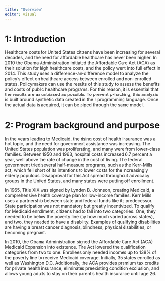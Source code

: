 ```yaml
---
title: "Overview"
editor: visual
---
```


# 1: Introduction

Healthcare costs for United States citizens have been increasing for several decades, and the need for affordable healthcare has never been higher. In 2010 the Obama Administration initiated the Affordable Care Act (ACA) as their solution for high healthcare costs, and the policy went into full effect in 2014. This study uses a difference-an-difference model to analyze the policy's effect on healthcare access between enrolled and non-enrolled states. Policymakers can use the results of this study to assess the benefits and costs of public healthcare programs. For this reason, it is essential that the results are as unbiased as possible. To prevent p-hacking, this analysis is built around synthetic data created in the r programming language. Once the actual data is acquired, it can be piped through the same model.

# 2: Program background and purpose

In the years leading to Medicaid, the rising cost of health insurance was a hot topic, and the need for government assistance was increasing. The United States population was proliferating, and many were from lower-class families. Between 1950 and 1963, hospital costs increased 6.7 percent a year, well above the rate of change in the cost of living. The federal government tried several half-measure programs, such as the Kerr-Mills act, which fell short of its intentions to lower costs for the increasingly elderly populous. Disapproval for this Act spread throughout advocacy groups in the United States, and many states were putting off enrollment.

In 1965, Title XIX was signed by Lyndon B. Johnson, creating Medicaid, a comprehensive health coverage plan for low-income families. Kerr Mills uses a partnership between state and federal funds like its predecessor. State participation was not mandatory but greatly incentivized. To qualify for Medicaid enrollment, citizens had to fall into two categories. One, they needed to be below the poverty line (by how much varied across states), and two, they needed to have a disability. Examples of qualifying disabilities are having a breast cancer diagnosis, blindness, physical disabilities, or becoming pregnant.

In 2010, the Obama Administration signed the Affordable Care Act (ACA) Medicaid Expansion into existence. The Act lowered the qualification categories from two to one. Enrollees only needed incomes up to 138% of the poverty line to receive Medicaid coverage. Initially, 35 states enrolled as well as Washington D.C. Additionally, the ACA provides premium tax credits for private health insurance, eliminates preexisting condition exclusion, and allows young adults to stay on their parent's health insurance until age 26.
